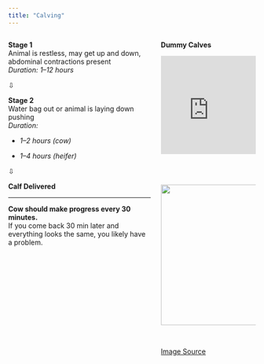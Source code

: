 ```yaml
---
title: "Calving"
---
```


::::: columns
::: {.column width="60%"}
**Stage 1**\
Animal is restless, may get up and down, abdominal contractions present\
*Duration: 1–12 hours*

⇩

**Stage 2**\
Water bag out or animal is laying down pushing\
*Duration:*

-   *1–2 hours (cow)*

-   *1–4 hours (heifer)*

⇩

**Calf Delivered**

------------------------------------------------------------------------

**Cow should make progress every 30 minutes.**\
If you come back 30 min later and everything looks the same, you likely have a problem.
:::

::: {.column width="40%"}
**Dummy Calves**

<iframe width="100%" height="200" src="https://www.youtube.com/embed/rJl0nuyqrGI?si=loCXo6R8qxyPZySU" frameborder="0" allow="accelerometer; autoplay; clipboard-write; encrypted-media; gyroscope; picture-in-picture" allowfullscreen>

</iframe>

<br><br>

![](images/calving.jpg){width="286"}

<br>

[Image Source](https://hansendairy.files.wordpress.com/2013/05/normal.jpg)
:::
:::::
